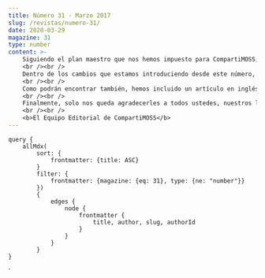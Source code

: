 ```yaml
---
title: Número 31 - Marzo 2017
slug: /revistas/numero-31/
date: 2020-03-29
magazine: 31
type: number
content: >-
    ​​​​​​​​​​​Siguiendo el plan maestro que nos hemos impuesto para CompartiMOSS, les ofrecemos hoy el número con la mayor cantidad de artículos, y con la mayor variedad de temas que hasta hoy, después de 31 ediciones, hemos producido. Nuestra ambición es convertir a CompartiMOSS en LA revista por excelencia sobre temas relacionados con tecnologías y plataformas de Microsoft. Y ya hemos recorrido un buen camino en esa dirección.
    <br /><br />
    Dentro de los cambios que estamos introduciendo desde este número, el principal es que un grupo de personas tan motivadas como nosotros, el grupo de editores, se van a encargar de las diferentes secciones de la revista. Al final de la revista podrán encontrar quienes son los "Responsables de sección": cada uno de ellos es un experto en su tecnología, y garantizará la calidad de los artículos correspondientes. Desde la dirección estamos en contacto permanente con ellos, además de estar trabajando para obtener algunos medios de trabajo que faciliten su tarea, como, por ejemplo, crear direcciones de Email para que ustedes, nuestros lectores, se puedan contactar más fácilmente con la revista.
    <br /><br />
    Como podrán encontrar también, hemos incluido un artículo en inglés. Aunque la revista es, y seguirá siendo, eminentemente en español, la filosofía de apertura que siempre nos ha caracterizado nos hace ser receptivos a publicar información en otros idiomas. Ya lo hemos hecho en el pasado, y esperamos seguirlo haciendo en el futuro, y no solamente en inglés, sino con artículos en cualquier otro idioma que nos ayuden a comprender mejor el complicado, pero excitante, mundo de las tecnologías de Microsoft.
    <br /><br />
    Finalmente, solo nos queda agradecerles a todos ustedes, nuestros lectores, por ayudarnos a seguir con CompartiMOSS y mejorarla cada vez más. Y por supuesto, reconocer la labor de todas las personas (editores, diagramadores, responsables de secciones) y entidades (nuestros patrocinadores) que colaboran para crear este trabajo que consideramos tan importante para toda la comunidad. Esperamos, como de costumbre, que se diviertan tanto leyendo este número, como nosotros nos divertimos haciéndolo.
    <br /><br />
    <b>El Equipo Editorial de CompartiMOSS​​​​​​​​</b>
---
```



<NumberHeader frontmatter={props.pageContext.frontmatter} />

<ViewArticles articles={props.data.allMdx} title="Índice" />

<ViewPartners />

    query {
        allMdx(    
            sort: {
                frontmatter: {title: ASC}
            }
            filter: {
                frontmatter: {magazine: {eq: 31}, type: {ne: "number"}}
            }) 
            {
                edges {
                    node {
                        frontmatter {
                            title, author, slug, authorId
                        }      
                    }
                }
            }
    }
`
